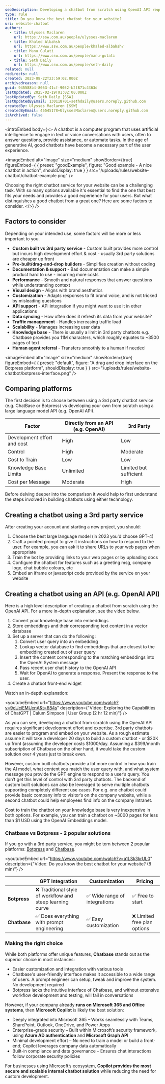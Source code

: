 ```yaml
---
seoDescription: Developing a chatbot from scratch using OpenAI API requires significant expertise and upfront costs. Compare options with Chatbase, Botpress, or build your own custom solution for more control over AI model training and system messages.
type: rule
title: Do you know the best chatbot for your website?
uri: website-chatbot
authors:
  - title: Ulysses Maclaren
    url: https://ssw.com.au/people/ulysses-maclaren
  - title: Khaled Albahsh
    url: https://www.ssw.com.au/people/khaled-albahsh/
  - title: Manu Gulati
    url: https://www.ssw.com.au/people/manu-gulati
  - title: Seth Daily
    url: https://www.ssw.com.au/people/seth-daily
related: null
redirects: null
created: 2023-08-22T23:59:02.000Z
archivedreason: null
guid: 945588b4-8053-41cf-9052-b2f871c4363d
lastUpdated: 2025-02-19T01:02:00.000Z
lastUpdatedBy: Seth Daily [SSW]
lastUpdatedByEmail: 130118701+sethdaily@users.noreply.github.com
createdBy: Ulysses Maclaren [SSW]
createdByEmail: 45545178+UlyssesMaclaren@users.noreply.github.com
isArchived: false
---
```


<introEmbed
  body={<>
A chatbot is a computer program that uses artificial intelligence to engage in text or voice conversations with users, often to answer questions, provide assistance, or automate tasks. In the age of generative AI, good chatbots have become a necessary part of the user experience.

<imageEmbed
  alt="Image"
  size="medium"
  showBorder={true}
  figureEmbed={ {
    preset: "goodExample",
    figure: "Good example - A nice chatbot in action",
    shouldDisplay: true
  } }
  src="/uploads/rules/website-chatbot/chatbot-example.png"
/>


Choosing the right chatbot service for your website can be a challenging task. With so many options available it's essential to find the one that best fits your needs and provides a good experience for your users. But what distinguishes a good chatbot from a great one? Here are some factors to consider.
  </>}
/>
## Factors to consider

Depending on your intended use, some factors will be more or less important to you.

* **Custom built vs 3rd party service** - Custom built provides more control but incurs high development effort & cost - usually 3rd party solutions are cheaper up front
* **Pre-built/drag-and-drop builders** - Simplifies creation without coding
* **Documentation & support** - Bad documentation can make a simple product hard to use - incurring more costs
* **Performance** - Smooth and natural responses that answer questions while understanding context
* **Visual design** - Aligns with brand aesthetics
* **Customization** - Adapts responses to fit brand voice, and is not tricked by misleading questions
* **API support** - API integration if you might want to use it in other applications
* **Data syncing** - How often does it refresh its data from your website?
* **Traffic management** - Handles increasing traffic load
* **Scalability** - Manages increasing user data
* **Knowledge base** - There is usually a limit in 3rd party chatbots e.g. Chatbase provides you 11M characters, which roughly equates to ~3500 pages of text
* **Human agent referral** - Transfers smoothly to a human if needed

<imageEmbed
  alt="Image"
  size="medium"
  showBorder={true}
  figureEmbed={ {
    preset: "default",
    figure: "A drag and drop interface on the Botpress platform",
    shouldDisplay: true
  } }
  src="/uploads/rules/website-chatbot/botpress-interface.png"
/>


## Comparing platforms

The first decision is to choose between using a 3rd party chatbot service (e.g. ChatBase or Botpress) vs developing your own from scratch using a large language model API (e.g. OpenAI API).

| Factor                      | Directly from an API (e.g. OpenAI) | 3rd Party              |
| --------------------------- | ---------- | ---------------------- |
| Development effort and cost | High  | Low                    |
| Control                     | High  | Moderate               |
| Cost to Train               | Low   | Low               |
| Knowledge Base Limits       | Unlimited  | Limited but sufficient |
| Cost per Message            | Moderate   | High                   |

Before delving deeper into the comparison it would help to first understand the steps involved in building chatbots using either technology.

## Creating a chatbot using a 3rd party service

After creating your account and starting a new project, you should:

1. Choose the best large language model (in 2023 you'd choose GPT-4)
2. Craft a pointed prompt to give it instructions on how to respond to the user. For example, you can ask it to share URLs to your web pages when appropriate
3. Train the bot by providing links to your web pages or by uploading docs
4. Configure the chatbot for features such as a greeting msg, company logo, chat bubble colours, etc
5. Embed an iframe or javascript code provided by the service on your website

## Creating a chatbot using an API (e.g. OpenAI API)

Here is a high level description of creating a chatbot from scratch using the OpenAI API. For a more in-depth explanation, see the video below.

1. Convert your knowledge base into embeddings
2. Store embeddings and their corresponding text content in a vector database
3. Set up a server that can do the following:
   1. Convert user query into an embedding
   2. Lookup vector database to find embeddings that are closest to the embedding created out of user query
   3. Insert the content corresponding to the matching embeddings into the OpenAI System message
   4. Pass recent user chat history to the OpenAI API
   5. Wait for OpenAI to generate a response. Present the response to the user.
4. Create a chatbot front-end widget

Watch an in-depth explanation:


<youtubeEmbed url="https://www.youtube.com/watch?v=9cUciEMUcnA&t=884s" description={"Video: Exploring the Capabilities of ChatGPT | Calum Simpson | User Group (2 hr 12 min)"} />


As you can see, developing a chatbot from scratch using the OpenAI API requires significant development effort and expertise. 3rd party chatbots are easier to program and embed on your website. As a rough estimate assume it will take a developer 20 days to build a custom chatbot - or $20K up front (assuming the developer costs $1000/day. Assuming a $399/month subscription of Chatbase on the other hand, it would take the custom solution over 4 years just to break even.

However, custom built chatbots provide a lot more control in how you train the AI model, what content you match the user query with, and what system message you provide the GPT engine to respond to a user’s query. You don’t get this level of control with 3rd party chatbots. The backend of custom built solutions can also be leveraged to serve multiple chatbots supporting completely different use cases. For e.g. one chatbot could provide basic company info to visitor’s on the company website, while a second chatbot could help employees find info on the company Intranet.

Cost to train the chatbot on your knowledge base is very inexpensive in both options. For example, you can train a chatbot on ~3000 pages for less than $1 USD using the OpenAI Embeddings model.

### Chatbase vs Botpress - 2 popular solutions

If you go with a 3rd party service, you might be torn between 2 popular platforms: [Botpress](https://botpress.com/) and [Chatbase](https://www.chatbase.co/).


<youtubeEmbed url="https://www.youtube.com/watch?v=a1LSk3krUL0" description={"Video: Do you know the best chatbot for your website? (8 min)"} />


|          | GPT Integration                                           | Customization                 | Pricing                      |
| -------- | --------------------------------------------------------- | ----------------------------- | ---------------------------- |
| **Botpress** | ❌ Traditional style of workflow and steep learning curve | ✅ Wide range of integrations | ✅ Free to start             |
| **Chatbase** | ✅ Does everything with prompt engineering                | ✅ Easy customization         | ❌ Limited free plan options |

### Making the right choice

While both platforms offer unique features, **Chatbase** stands out as the superior choice in most instances:

* Easier customization and integration with various tools
* Chatbase's user-friendly interface makes it accessible to a wide range of users. A prompt engineer can setup, tweak and improve the system. No development required
* Botpress lacks the intuitive interface of Chatbase, and without extensive workflow development and testing, will fail in conversations

However, if your company already **runs on Microsoft 365 and Office systems**, then **Microsoft Copilot** is likely the best solution:

* Deeply integrated into Microsoft 365 – Works seamlessly with Teams, SharePoint, Outlook, OneDrive, and Power Apps
* Enterprise-grade security – Built within Microsoft’s security framework, using **Azure AD authentication** and **Microsoft Graph API**
* Minimal development effort – No need to train a model or build a front-end; Copilot leverages company data automatically
* Built-in compliance and data governance – Ensures chat interactions follow corporate security policies

For businesses using Microsoft’s ecosystem, **Copilot provides the most secure and scalable internal chatbot solution** while reducing the need for custom development.
